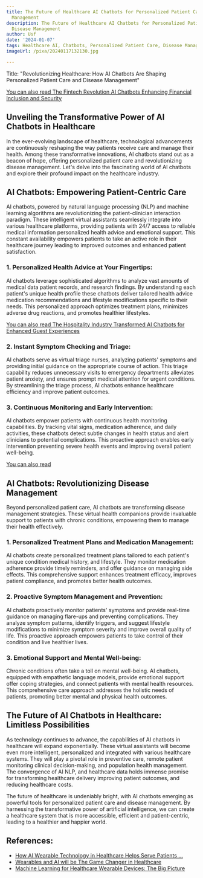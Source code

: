 ```yaml
---
title: The Future of Healthcare AI Chatbots for Personalized Patient Care and Disease
  Management
description: The Future of Healthcare AI Chatbots for Personalized Patient Care and
  Disease Management
author: Usf
date: '2024-01-07'
tags: Healthcare AI, Chatbots, Personalized Patient Care, Disease Management
imageUrl: /pixa/20240117132130.jpg

---
```

Title: "Revolutionizing Healthcare: How AI Chatbots Are Shaping Personalized Patient Care and Disease Management"

[You can also  read The Fintech Revolution AI Chatbots Enhancing Financial Inclusion and Security](The%20Fintech%20Revolution%20AI%20Chatbots%20Enhancing%20Financial%20Inclusion%20and%20Security)


## Unveiling the Transformative Power of AI Chatbots  in Healthcare

In the ever-evolving landscape of healthcare, technological  advancements are continuously reshaping the way patients receive care and manage  their health. Among these transformative innovations, AI chatbots stand out as  a beacon of hope, offering personalized  patient care  and revolutionizing disease management. Let's delve into the fascinating world of AI chatbots and explore their profound impact on the healthcare  industry.

## AI Chatbots: Empowering Patient-Centric  Care

AI chatbots, powered by natural language processing (NLP) and machine learning algorithms are revolutionizing the patient-clinician interaction paradigm. These intelligent virtual assistants seamlessly integrate into various healthcare platforms, providing patients with 24/7 access to reliable medical information personalized health  advice and emotional  support. This constant  availability empowers patients to take an active role in their healthcare journey leading to improved outcomes  and enhanced patient  satisfaction.

###  1. Personalized Health Advice at Your Fingertips:

AI  chatbots leverage sophisticated algorithms to analyze vast amounts of medical data patient records, and research findings. By understanding each patient's  unique health profile these chatbots deliver  tailored health advice medication recommendations and lifestyle modifications specific  to their needs. This  personalized approach  optimizes treatment plans, minimizes adverse drug reactions, and promotes healthier lifestyles.

[You can also read The  Hospitality Industry Transformed AI Chatbots for Enhanced Guest Experiences](The%20Hospitality%20Industry%20Transformed%20AI%20Chatbots%20for%20Enhanced%20Guest%20Experiences)


###  2. Instant Symptom Checking and Triage:

AI chatbots serve as  virtual triage nurses, analyzing patients' symptoms and providing initial guidance  on the appropriate  course of action. This triage capability reduces unnecessary visits  to emergency departments alleviates patient anxiety, and ensures prompt  medical  attention for urgent conditions. By streamlining the triage process, AI chatbots  enhance healthcare efficiency and improve patient outcomes.

### 3. Continuous Monitoring and Early Intervention:

AI  chatbots empower patients  with continuous health  monitoring capabilities.  By tracking vital signs,  medication adherence, and  daily activities, these chatbots detect subtle  changes in health status and alert clinicians to potential complications. This proactive approach enables early  intervention preventing severe health events and improving overall patient  well-being.

[You can also read  ]()


## AI  Chatbots: Revolutionizing  Disease Management

Beyond personalized patient care,  AI chatbots are transforming disease management strategies. These  virtual health companions provide invaluable support to  patients with chronic conditions, empowering them to manage their health effectively.

### 1. Personalized Treatment Plans and Medication Management:

AI chatbots create personalized treatment plans  tailored to each patient's unique condition medical history, and lifestyle. They monitor medication adherence provide timely reminders, and offer guidance on managing  side effects. This comprehensive support enhances treatment efficacy, improves patient compliance, and promotes better health outcomes.

### 2. Proactive Symptom Management  and Prevention:

AI chatbots proactively  monitor patients' symptoms  and provide real-time guidance on managing  flare-ups  and preventing complications. They analyze symptom patterns, identify triggers, and suggest lifestyle modifications to  minimize  symptom severity and improve overall quality of life. This proactive approach empowers patients to take control of their  condition and live  healthier lives.

### 3. Emotional Support and Mental Well-being:

Chronic conditions often take a toll on mental well-being. AI chatbots,  equipped with empathetic language models, provide emotional support offer coping strategies,  and connect patients with mental health resources. This comprehensive care approach addresses the holistic needs of patients, promoting better mental  and physical health  outcomes.

## The Future of AI Chatbots in Healthcare: Limitless Possibilities

As technology continues to advance, the capabilities  of AI chatbots in healthcare will expand exponentially. These virtual  assistants will become even more intelligent, personalized and integrated with various healthcare systems. They will play a pivotal role in preventive care, remote patient monitoring clinical decision-making, and population health management. The convergence of AI  NLP, and healthcare data holds  immense promise for transforming healthcare delivery improving patient outcomes, and reducing healthcare costs.

The future of healthcare is undeniably bright, with AI chatbots emerging as powerful tools  for personalized patient care and disease management. By harnessing the transformative power of artificial intelligence, we can create a healthcare system that is more accessible, efficient and patient-centric, leading to a healthier and  happier world.

## References:
- [How AI Wearable Technology in Healthcare Helps Serve Patients ...](https://themindstudios.com/blog/ai-and-wearable-technology-in-healthcare/)
- [Wearables and AI will be The Game Changer in Healthcare](https://digitalsalutem.com/wearables-and-ai-in-healthcare/)
- [Machine Learning for Healthcare Wearable Devices: The Big Picture](https://www.ncbi.nlm.nih.gov/pmc/articles/PMC9038375/)

